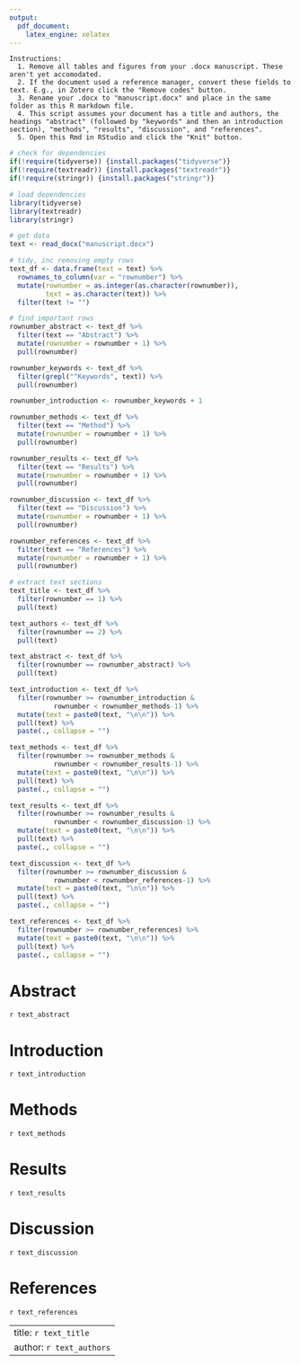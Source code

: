 ```yaml
---
output:
  pdf_document:
    latex_engine: xelatex
---
```


```{message=FALSE, warning=FALSE, include=FALSE}

Instructions: 
  1. Remove all tables and figures from your .docx manuscript. These aren't yet accomodated.
  2. If the document used a reference manager, convert these fields to text. E.g., in Zotero click the "Remove codes" button.
  3. Rename your .docx to "manuscript.docx" and place in the same folder as this R markdown file.
  4. This script assumes your document has a title and authors, the headings "abstract" (followed by "keywords" and then an introduction section), "methods", "results", "discussion", and "references".
  5. Open this Rmd in RStudio and click the "Knit" button.

```

```r

# check for dependencies
if(!require(tidyverse)) {install.packages("tidyverse")}
if(!require(textreadr)) {install.packages("textreadr")}
if(!require(stringr)) {install.packages("stringr")}

# load dependencies
library(tidyverse)
library(textreadr)
library(stringr)

# get data
text <- read_docx("manuscript.docx")

# tidy, inc removing empty rows
text_df <- data.frame(text = text) %>%
  rownames_to_column(var = "rownumber") %>%
  mutate(rownumber = as.integer(as.character(rownumber)),
         text = as.character(text)) %>%
  filter(text != "")

# find important rows
rownumber_abstract <- text_df %>%
  filter(text == "Abstract") %>%
  mutate(rownumber = rownumber + 1) %>%
  pull(rownumber) 

rownumber_keywords <- text_df %>%
  filter(grepl("^Keywords", text)) %>%
  pull(rownumber)

rownumber_introduction <- rownumber_keywords + 1

rownumber_methods <- text_df %>%
  filter(text == "Method") %>%
  mutate(rownumber = rownumber + 1) %>%
  pull(rownumber)

rownumber_results <- text_df %>%
  filter(text == "Results") %>%
  mutate(rownumber = rownumber + 1) %>%
  pull(rownumber)

rownumber_discussion <- text_df %>%
  filter(text == "Discussion") %>%
  mutate(rownumber = rownumber + 1) %>%
  pull(rownumber)

rownumber_references <- text_df %>%
  filter(text == "References") %>%
  mutate(rownumber = rownumber + 1) %>%
  pull(rownumber)

# extract text sections
text_title <- text_df %>%
  filter(rownumber == 1) %>%
  pull(text)

text_authors <- text_df %>%
  filter(rownumber == 2) %>%
  pull(text)

text_abstract <- text_df %>%
  filter(rownumber == rownumber_abstract) %>%
  pull(text)

text_introduction <- text_df %>%
  filter(rownumber >= rownumber_introduction & 
           rownumber < rownumber_methods-1) %>%
  mutate(text = paste0(text, "\n\n")) %>%
  pull(text) %>%
  paste(., collapse = "")

text_methods <- text_df %>%
  filter(rownumber >= rownumber_methods & 
           rownumber < rownumber_results-1) %>%
  mutate(text = paste0(text, "\n\n")) %>%
  pull(text) %>%
  paste(., collapse = "")

text_results <- text_df %>%
  filter(rownumber >= rownumber_results & 
           rownumber < rownumber_discussion-1) %>%
  mutate(text = paste0(text, "\n\n")) %>%
  pull(text) %>%
  paste(., collapse = "")

text_discussion <- text_df %>%
  filter(rownumber >= rownumber_discussion & 
           rownumber < rownumber_references-1) %>%
  mutate(text = paste0(text, "\n\n")) %>%
  pull(text) %>%
  paste(., collapse = "")

text_references <- text_df %>%
  filter(rownumber >= rownumber_references) %>%
  mutate(text = paste0(text, "\n\n")) %>%
  pull(text) %>%
  paste(., collapse = "")

```

# Abstract

`r text_abstract`

# Introduction

`r text_introduction`

# Methods

`r text_methods`

# Results

`r text_results`

# Discussion

`r text_discussion`

# References

`r text_references`

---
title: `r text_title`
author: `r text_authors`
---
